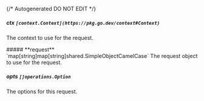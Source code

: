 {/* Autogenerated DO NOT EDIT  */}

##### **ctx** `[context.Context](https://pkg.go.dev/context#Context)`
The context to use for the request.

<Collapsible>
    ##### **request** `map[string]map[string]shared.SimpleObjectCamelCase`
    The request object to use for the request.
    <Collapsible.Break/>
    <SimpleObjectCamelCase/>
</Collapsible>

##### **opts** `[]operations.Option`
The options for this request.

